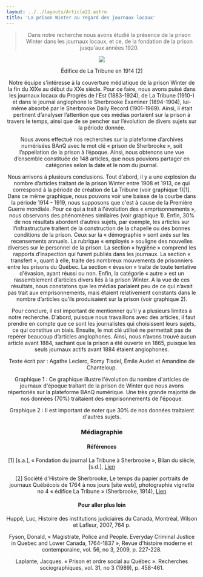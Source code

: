```yaml
---
layout: ../../layouts/Article22.astro
title: 'La prison Winter au regard des journaux locaux'
---
```


<Header titre="La prison Winter au regard des journaux locaux" image="/assets/img/4ef36fd0-1596-4bc6-b566-6891774e66d6.png"/>
  
<Text>
<blockquote>Dans notre recherche nous avons étudié la présence de la prison Winter dans les journaux locaux, et ce, de la fondation de la prison jusqu'aux années 1920. </blockquote>

<img src="/assets/img/f13f4646-3dc4-4237-8974-a33322f7e933.jpeg" class="mx-auto"/>
<p class="text-xs -mt-5 text-center">Édifice de La Tribune en 1914 [2]</p>

Notre équipe s'intéresse à la couverture médiatique de la prison Winter de la fin du XIXe au début du XXe siècle. Pour ce faire, nous avons puisé dans les journaux locaux du Progrès de l'Est (1883-1924), de La Tribune (1910-) et dans le journal anglophone le Sherbrooke Examiner (1894-1904), lui-même absorbé par le Sherbrooke Daily Record (1901-1969). Ainsi, il était pertinent d’analyser l’attention que ces médias portaient sur la prison à travers le temps, ainsi que de se pencher sur l’évolution de divers sujets sur la période donnée. 

Nous avons effectué nos recherches sur la plateforme d’archives numérisées BAnQ avec le mot clé « prison de Sherbrooke », soit l’appellation de la prison à l’époque. Ainsi, nous obtenons une vue d’ensemble constituée de 148 articles, que nous pouvions partager en catégories selon la date et le nom du journal. 

Nous arrivons à plusieurs conclusions. Tout d’abord, il y a une explosion du nombre d’articles traitant de la prison Winter entre 1908 et 1913, ce qui correspond à la période de création de La Tribune (voir graphique 1)[1]. Dans ce même graphique, nous pouvons voir une baisse de la courbe dans la période 1914 - 1919, nous supposons que c'est à cause de la Première Guerre mondiale. Pour ce qui a trait à l'évolution des « emprisonnements », nous observons des phénomènes similaires (voir graphique 1). Enfin, 30% de nos résultats abordent d’autres sujets, par exemple, les articles sur l’infrastructure traitent de la construction de la chapelle ou des bonnes conditions de la prison. Ceux sur la « démographie » sont axés sur les recensements annuels. La rubrique « employés » souligne des nouvelles diverses sur le personnel de la prison. La section « hygiène » comprend les rapports d’inspection qui furent publiés dans les journaux. La section « transfert », quant à elle, traite des nombreux mouvements de prisonniers entre les prisons du Québec. La section « évasion » traite de toute tentative d'évasion, ayant réussi ou non. Enfin, la catégorie « autre » est un rassemblement d’articles divers liés à la prison Winter. À la vue de ces résultats, nous constatons que les médias parlaient peu de ce qui n’avait pas trait aux emprisonnements, mais étaient relativement constants dans le nombre d’articles qu’ils produisaient sur la prison (voir graphique 2).

Pour conclure, il est important de mentionner qu'il y a  plusieurs limites à notre recherche. D’abord, puisque nous travaillons avec des articles, il faut prendre en compte que ce sont les journalistes qui choisissent leurs sujets, ce qui constitue un biais. Ensuite, le mot clé utilisé ne permettait pas de repérer beaucoup d’articles anglophones. Ainsi, nous n’avons trouvé aucun article avant 1884, sachant que la prison a été ouverte en 1865, puisque les seuls journaux actifs avant 1884 étaient anglophones.

Texte écrit par : Agathe Leclerc, Romy Tisdel, Émile Audet et Amandine de Chanteloup.

<div class="flourish-embed flourish-chart" data-src="visualisation/12903272"><script src="https://public.flourish.studio/resources/embed.js"></script></div>

Graphique 1 : Ce graphique illustre l'évolution du nombre d'articles de journaux d'époque traitant de la prison de Winter que nous avons répertoriés sur la plateforme BAnQ numérique. Une très grande majorité de nos données (70%) traitaient des emprisonnements de l'époque.

<div class="flourish-embed flourish-chart" data-src="visualisation/12903322"><script src="https://public.flourish.studio/resources/embed.js"></script></div>

Graphique 2 : Il est important de noter que 30% de nos données traitaient d'autres sujets.

</Text>
<Chapitres 
  description=""
  chapitres={
    [
      {label: "Médias locaux - Présentation", url: "/2022/medias-1", current: true},
      {label: "Emprisonnements et médias", url: "/2022/medias-2"},
      {label: "Évasion dans les médias", url: "/2022/medias-3"},
    ]
  }
/>

<div class="p-10 lg:p-24 py-5 lg:py-12 text-sm bg-gray-400">
  <h3>Médiagraphie</h3>
<h4>Références</h4>
[1] [s.a.], « Fondation du journal La Tribune à Sherbrooke », Bilan du siècle, [s.d.],  <a href="https://bilan.usherbrooke.ca/bilan/pages/evenements/157.html">Lien</a>

[2] Société d'Histoire de Sherbrooke, Le temps du papier portraits de journaux Québécois de 1764 à nos jours [site web], photographie vignette no 4 « édifice La Tribune » (Sherbrooke, 1914), <a href="http://www.tempsdupapier.com/serach?q-la-tribune">Lien</a>

<h4>Pour aller plus loin</h4>
Huppé, Luc, Histoire des institutions judiciaires du Canada, Montréal, Wilson et Lafleur, 2007, 764 p.

Fyson, Donald, « Magistrate, Police and People. Everyday Criminal Justice in Quebec and Lower Canada, 1764-1837 », Revue d'histoire moderne et contemporaine, vol. 56, no 3, 2009, p. 227-228.

Laplante, Jacques. « Prison et ordre social au Québec ». Recherches sociographiques, vol. 31, no 3 (1989), p. 458-461.

</div>